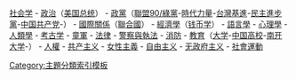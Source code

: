 [[Portal:社会学|社会学]] - [[Portal:政治|政治]]（[[Portal:美国总统|美国总统]]） - [[Portal:政黨|政黨]]（[[Portal:聯盟90／綠黨|聯盟90/綠黨]]-[[Portal:時代力量|時代力量]]-[[Portal:台灣基進|台灣基進]]-[[Portal:民主進步黨|民主進步黨]]-[[Portal:中国共产党|中国共产党]]-） - [[Portal:國際關係|國際關係]]（[[Portal:联合国|聯合國]]） - [[Portal:經濟學|經濟學]]（[[Portal:钱币学|钱币学]]） - [[Portal:语言学|語言學]] - [[Portal:心理学|心理學]] - [[Portal:人类学|人類學]] - [[Portal:考古学|考古学]] - [[Portal:童軍|童軍]] - [[Portal:法律|法律]] - [[Portal:警察與執法|警察與執法]] - [[Portal:消防|消防]] - [[Portal:教育|教育]]（[[Portal:大学|大学]]-[[Portal:中国高校|中国高校]]-[[Portal:南开大学|南开大学]]-） - [[Portal:人權|人權]] - [[Portal:共产主义|共产主义]] - [[Portal:女性主義|女性主義]] - [[Portal:自由主义|自由主义]] - [[Portal:无政府主义|无政府主义]] - [[Portal:社會運動|社會運動]]<noinclude>[[Category:主題分類索引模板]]</noinclude>